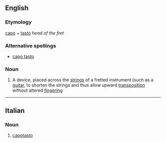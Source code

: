 ==English==

===Etymology===
{{It.}} [[capo]] + [[tasto]] ''head of the fret''

===Alternative spellings===
*[[capo tasto]]

===Noun===
{{en-noun}}

#{{music}} A device, placed across the [[string]]s of a fretted instrument (such as a [[guitar]], to shorten the strings and thus allow upward [[transposition]] without altered [[fingering]]

----
==Italian==

===Noun===
{{it-noun|capotast|m|o|i}}

#{{music|lang=it}} [[#English|capotasto]]